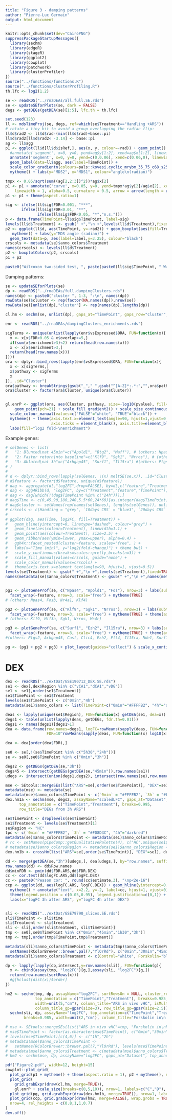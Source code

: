 ```yaml
---
title: "Figure 3 - damping patterns"
author: "Pierre-Luc Germain"
output: html_document
---
```


```r
knitr::opts_chunk$set(dev="CairoPNG")
suppressPackageStartupMessages({
  library(sechm)
  library(edgeR)
  library(stageR)
  library(ggplot2)
  library(cowplot)
  library(patchwork)
  library(clusterProfiler)
})
source("../functions/functions.R")
source("../functions/clusterProfiling.R")
th.lfc <- log2(1.2)
```

```r
se <- readRDS("../rnaDEAs/all.full.SE.rds")
se <- updateSEforPlots(se, dark = FALSE)
degs <- getDEGs(getDEA(se)[1:5], lfc.th = th.lfc)
```

```r
set.seed(123)
ll <- mdsTimeProj(se, degs, ref=which(se$Treatment=="Handling +ARS"))
# rotate a tiny bit to avoid a group overlapping the radian flip:
ll$d$rad2 <- ll$d$rad-(min(ll$d$rad)+base::pi)
ll$d$rad2[ll$d$rad2< -3.14] <- base::pi
ag <- ll$agg
p1 <- ggplot(ll$d[ll$d$isRef,], aes(x, y, colour=-rad)) + geom_point() + 
  #annotate('segment', x=0, y=0, yend=ag$y[1:2], xend=ag$x[1:2], linewidth=1) +
  annotate('segment', x=0, y=0, yend=c(0,0.06), xend=c(0.06,0), linewidth=1) +
  geom_label(data=ll$agg, aes(label=TimePoint)) +
  scale_color_gradientn(colours=pals::kovesi.cyclic_mrybm_35_75_c68_s25(100)) +
  mytheme() + labs(y="MDS2", x="MDS1", colour="angle\n(radian)")

tmpx <- 0.05/sqrt(sum((ag[2,2:3])^2))*ag$x[2]
p1 <- p1 + annotate('curve', x=0.05, y=0, yend=tmpx*ag$y[2]/ag$x[2], xend=tmpx,
    linewidth = 1, alpha=0.5, curvature = 0.5, arrow = arrow(length = unit(0.3, 'cm')))
p1 <- p1 + theme(aspect.ratio=1)

sig <- ifelse(ll$sig$FDR<0.001, "***",
       ifelse(ll$sig$FDR<0.01, "**",
              ifelse(ll$sig$FDR<0.05, "*","n.s.")))
p <- data.frame(TimePoint=ll$sig$TimePoint, label=sig)
levels(ll$d$Treatment) <- gsub(" +","\n +",levels(ll$d$Treatment),fixed=TRUE)
p2 <- ggplot(ll$d, aes(TimePoint, y=-rad2)) + geom_boxplot(aes(fill=Treatment, color=Treatment)) +
   mytheme() + labs(y="MDS angle (radian)") + 
  geom_text(data=p, aes(label=label,y=3.25), colour="black")
crscols <- metadata(se)$anno_colors$Treatment
names(crscols) <- levels(ll$d$Treatment)
p2 <- boxplotColors(p2, crscols)
p1 + p2

paste0("Wilcoxon two-sided test, ", paste(paste0(ll$sig$TimePoint, " W=", ll$sig$W, " p=", format(ll$sig$p, digits=2)), collapse="; "))
```


Damping patterns:

```r
se <- updateSEforPlots(se)
dp <- readRDS("../rnaDEAs/full.dampingClusters.rds")
names(dp) <- paste0("cluster ", 1:3, ":\n", names(dp))
rowData(se)$cluster <- rep(factor(NA,names(dp)),nrow(se))
rowData(se)[unlist(dp),"cluster"] <- rep(names(dp),lengths(dp))

cl.hm <- sechm(se, unlist(dp), gaps_at="TimePoint", gaps_row="cluster", assayName="scaledLFC", bottom_annotation="Treatment", row_title_rot = 0, top_annotation=c("TimePoint","Treatment"), use_raster=TRUE, raster_quality=2, row_title_gp=gpar(size=2.8))
```


```r
enr <- readRDS("../rnaDEAs/dampingClusters_enrichments.rds")

sigTerms <- unique(unlist(lapply(enr$vsExpressed$ORA, FUN=function(x){
  x <- x[x$FDR<0.05 & x$overlap>=5,]
  if(sum(x$enrichment>3)<2) return(head(row.names(x)))
  x <- x[x$enrichment>3,]
  return(head(row.names(x)))
})))
ora <- dplyr::bind_rows(lapply(enr$vsExpressed$ORA, FUN=function(x){
  x <- x[sigTerms,]
  x$pathway <- sigTerms
  x
}), .id="Cluster")
ora$pathway <- breakStrings(gsub("_"," ",gsub("^[A-Z]*:.*:","",ora$pathway)))
ora$Cluster <- factor(ora$Cluster, unique(ora$Cluster))


gl.enrP <- ggplot(ora, aes(Cluster, pathway, size=-log10(pvalue), fill=enrichment, colour=FDR<0.05)) + 
    geom_point(pch=21) + scale_fill_gradient2() + scale_size_continuous(range=c(2,12)) + 
  scale_colour_manual(values=c("FALSE"="white", "TRUE"="black")) + 
  mytheme() + theme(axis.text.x=element_text(angle=90, hjust=1,vjust=0.5), axis.line = element_blank(),
                    axis.ticks = element_blank(), axis.title=element_blank()) +
  labs(fill="log2 fold-\nenrichment")
```


Example genes:

```r
# selGenes <- list(
#   "1: Blunted\nat 45min"=c("Apold1", "Btg2", "Maff"), # (others: Npas4, Fosb, Nr4a1, Klf4)
#   "2: Faster return\nto baseline"=c("Klf9", "Sgk1", "Nrros"), # (others: Klf9, Hif3a, Sgk1, Nrros, Mc4r)
#   "3: Ablated\nat 3h"=c("Arhgap45", "Surf1", "Il15ra") #(others: Ptgs2, Arhgap45, Cast, Clic4, Ezh2, Flt4, Il15ra, Nde1, Surf1)
# )
# 
# d <- dplyr::bind_rows(lapply(selGenes, \(x) meltSE(se,x)), .id="Cluster")
# d$feature <- factor(d$feature, unique(d$feature))
# dag <- aggregate(d[,"log2FC",drop=FALSE], by=d[,c("feature","Treatment","TimePoint")], FUN=median)
# dag <- agg4Ribb(d, "log2FC", by=c("Treatment","feature","TimePoint"), sem=TRUE)
# dag <- dag[which(!(dag$TimePoint %in% c("24h"))),]
# dag$Time <- c(0,45,90,180,240,5.5*60,24*60)[as.integer(dag$TimePoint)]
# dag$cluster <- setNames(rep(names(selGenes), lengths(selGenes)), unlist(selGenes))[dag$feature]
# crscols <- c(Handling = "grey", `10days CRS` = "blue3", `20days CRS` = "midnightblue")
# 
# ggplot(dag, aes(Time, log2FC, fill=Treatment)) +
#   geom_hline(yintercept=0, linetype="dashed", colour="grey") +
#   geom_line(aes(colour=Treatment), linewidth=1.1) + 
#   geom_point(aes(colour=Treatment), size=2.5) +
#   geom_ribbon(aes(ymin=lower, ymax=upper), alpha=0.4) +
#   ggh4x::facet_nested(cluster~feature, scales="free", ) +
#   labs(x="Time (min)", y="log2(fold-change)") + theme_bw() +
#   scale_y_continuous(breaks=scales::pretty_breaks(n=3)) +
#   scale_fill_manual(values=crscols, guide="none") +
#   scale_color_manual(values=crscols) +
#   theme(axis.text.x=element_text(angle=90, hjust=1, vjust=0.5))
levels(se$Treatment) <- gsub(" +","\n +",levels(se$Treatment),fixed=TRUE)
names(metadata(se)$anno_colors$Treatment) <- gsub(" +","\n +",names(metadata(se)$anno_colors$Treatment),fixed=TRUE)


pg1 <- plotGeneProf(se, c("Npas4", "Apold1", "Fos"), nrow=3) + labs(subtitle="1: Blunted\nat 45min") +
  facet_wrap(~feature, nrow=3, scale="free") + mytheme(TRUE)
# (others: Npas4, Fosb, Nr4a1, Klf4)

pg2 <- plotGeneProf(se, c("Klf9", "Sgk1", "Nrros"), nrow=3) + labs(subtitle="2: Faster return\nto baseline") +
  facet_wrap(~feature, nrow=3, scale="free") + mytheme(TRUE) + theme(axis.title.y = element_blank())
# (others: Klf9, Hif3a, Sgk1, Nrros, Mc4r)

pg3 <- plotGeneProf(se, c("Surf1", "Ezh2", "Il15ra"), nrow=3) + labs(subtitle="3: Ablated\nat 3h") +
  facet_wrap(~feature, nrow=3, scale="free") + mytheme(TRUE) + theme(axis.title.y = element_blank())
#(others: Ptgs2, Arhgap45, Cast, Clic4, Ezh2, Flt4, Il15ra, Nde1, Surf1)

pg <- (pg1 + pg2 + pg3) + plot_layout(guides="collect") & scale_x_continuous(breaks=c(0,90,180))
```

# DEX 


```r
dex <- readRDS("../extDat/GSE190712_DEX.SE.rds")
se1 <- dex[,dex$Region %in% c("vCA1","dCA1","vDG")]
se1 <- se1[,order(se1$Treatment)]
se1$TimePoint <- se1$Treatment
levels(se1$TimePoint) <- c("0min","4h")
metadata(se1)$anno_colors <- list(TimePoint=c("0min"="#FFFFB2", "4h"="darkblue"))

deas <- lapply(unique(se1$Region), FUN=function(x) getDEA(se1, dea=x))
degs1 <- table(unlist(lapply(deas, getDEGs, fdr.th=0.01)))
degs1 <- names(degs1)[degs1>1]
dea <- data.frame(row.names=degs1, logFC=rowMeans(sapply(deas, FUN=function(x) x[degs1,"logFC"])),
                  FDR=10^rowMeans(sapply(deas, FUN=function(x) log10(x[degs1,"FDR"]))))

dea <- dea[order(dea$FDR),]

se0 <- se[,!(se$TimePoint %in% c("5h30","24h"))]
se <- se0[,se0$TimePoint %in% c("0min","3h")]

degs2 <- getDEGs(getDEA(se,"3h"))
degs45 <- intersect(getDEGs(getDEA(se,"45min")),row.names(se1))
udegs <- intersect(union(degs1,degs2), intersect(row.names(se),row.names(se1)))

mse <- SEtools::mergeSEs(list("ARS"=se[,order(se$TimePoint)], "DEX"=se1), use.assays=c("log2FC", "scaledLFC"), do.scale=FALSE, keepRowData=FALSE)
metadata(mse) <- metadata(se)
metadata(mse)$anno_colors$TimePoint <- c(`0min` = "#FFFFB2", `3h` = "#FD8D3C", "4h"="darkred")
dex.hm1a <- sechm(mse, degs2, assayName="scaledLFC", gaps_at="Dataset",
      top_annotation = c("TimePoint","Treatment"), breaks=0.995,
      row_title="DEGs from 3h ARS")

se$TimePoint <- droplevels(se$TimePoint)
se1$Treatment <- levels(se$Treatment)[1]
se$Region <- "HC"
tpc <- c(`0min` = "#FFFFB2", `3h` = "#FD8D3C", "4h"="darkred")
metadata(se)$anno_colors$TimePoint <- metadata(se1)$anno_colors$TimePoint <- tpc
# rc <- setNames(pipeComp::getQualitativePalette(4), c("HC",unique(se1$Region)))
# metadata(se)$anno_colors$Region <- metadata(se1)$anno_colors$Region <- rc
dex.hm1b <- crossHm(list("ARS"=se[,order(se$TimePoint)], "DEX"=se1), degs2, do.scale = FALSE, assayName = "log2FC", row_title="DEGs from 3h ARS", breaks=0.995, top_annotation = c("TimePoint","Treatment"), merge_legends = FALSE, use_raster=TRUE, raster_quality=2)

dd <- merge(getDEA(se,"3h")[udegs,], dea[udegs,], by="row.names", suffix=c(".ARS",".DEX"))
row.names(dd) <- dd$Row.names
dd$minFDR <- pmin(dd$FDR.ARS,dd$FDR.DEX)
cc <- cor.test(dd$logFC.ARS,dd$logFC.DEX)
cc <- paste0("Peason cor: ", round(cc$estimate,3), "\np<2e-16")
ccp <- ggplot(dd, aes(logFC.ARS, logFC.DEX)) + geom_hline(yintercept=0, colour="darkgrey") + geom_vline(xintercept = 0, colour="darkgrey") + geom_abline(intercept=0, slope=1, linetype="dashed") + geom_point(aes(alpha=-log10(minFDR))) + geom_smooth(formula=y~0+x, method=MASS::rlm) +
  mytheme() + annotate("text", x=2.2, y=-2, label=cc, hjust=1, vjust=0) +
  theme(legend.position = c(0.05,0.95), legend.justification=c(0,1)) +
  labs(x="logFC 3h after ARS", y="logFC 4h after DEX")


sli <- readRDS("../extDat/GSE79790_slices.SE.rds")
sli$TimePoint <- sli$time
sli$Treatment <- sli$treatment
sli <- sli[,order(sli$treatment, sli$TimePoint)]
tmp <- se0[,se0$TimePoint %in% c("0min","45min","1h30","3h")]
tmp <- tmp[,order(tmp$TimePoint,tmp$Treatment)]

metadata(sli)$anno_colors$TimePoint <- metadata(tmp)$anno_colors$TimePoint <- 
  setNames(RColorBrewer::brewer.pal(7,"YlOrRd"), c("0min","30min","45min","60min","1h30","120min","3h"))
metadata(sli)$anno_colors$Treatment <- c(Control="white", Forskolin="black")

dp <- lapply(lapply(dp,intersect,y=row.names(sli)), FUN=function(g){
  x <- cbind(assay(tmp, "log2FC")[g,],assay(sli, "log2FC")[g,])
  return(row.names(sortRows(x)))
  #g[hclust(dist(x))$order]
})

hm2 <- sechm(tmp, dp, assayName="log2FC", sortRowsOn = NULL, cluster_rows = FALSE, use_raster=TRUE, raster_quality=2,
             top_annotation = c("TimePoint","Treatment"), breaks=0.985, row_title_rot = 0,
             width=unit(5,"cm"), column_title="ARS in vivo vHC", isMult = TRUE,
             column_title_gp=gpar(size=3), row_title_gp=gpar(size=2.5)) + 
  sechm(sli, dp, assayName="log2FC", top_annotation=c("TimePoint","Treatment"), use_raster=TRUE, raster_quality=2,
        breaks=0.985, width=unit(2,"cm"), column_title="Forskolin in\n slices", column_title_gp=gpar(size=3))

# mse <- SEtools::mergeSEs(list("ARS in vivo vHC"=tmp, "Forskolin in\nhippocampal slices"=sli), use.assays=c("log2FC","scaledLFC"), do.scale=FALSE, keepRowData=FALSE)
# mse$TimePoint <- factor(as.character(mse$TimePoint), c("0min","30min","45min","60min","1h30","120min","3h"))
# levels(mse$TimePoint)[c(4,6)] <- c("1h","2h")
# metadata(mse)$anno_colors$TimePoint <- 
#   setNames(RColorBrewer::brewer.pal(7,"YlOrRd"), levels(mse$TimePoint))
# metadata(mse)$anno_colors$Treatment <- c(metadata(mse)$anno_colors$Treatment, Control="white", Forskolin="black")
# hm2 <- sechm(mse, dp, assayName="log2FC", gaps_at="Dataset", top_annotation = c("TimePoint","Treatment"), breaks=0.985)
```





```r
pdf("Figure2.pdf", width=12, height=15)
cowplot::plot_grid(
  plot_grid(p1 + mytheme() + theme(aspect.ratio = 1), p2 + mytheme(), nrow=1, rel_widths=c(3,5), labels="AUTO", scale=0.95),
  plot_grid(
    grid.grabExpr(draw(cl.hm, merge=TRUE)),
    gl.enrP + scale_size(breaks=c(0,5,10)), nrow=1, labels=c("C","D"), scale=0.95, rel_widths = c(5.5,4)),
  plot_grid(pg, grid.grabExpr(draw(dex.hm1b, merge=TRUE)), nrow=1, labels=c("E","F"), scale=0.95, rel_widths = c(5,4)),
  plot_grid(ccp, grid.grabExpr(draw(hm2, merge=FALSE), wrap.grobs = TRUE), nrow=1, labels=c("G","H"), scale=0.95, rel_widths = c(4,5)),
  nrow=4, rel_heights = c(0.8,1,1,0.7)
)
dev.off()
```
